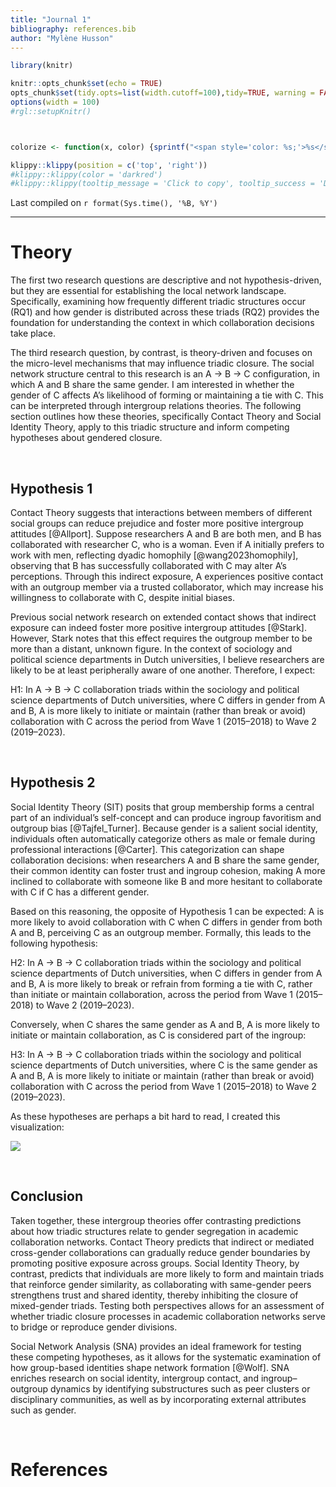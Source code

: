 ```yaml
---
title: "Journal 1"
bibliography: references.bib
author: "Mylène Husson"
---
```


```r
library(knitr)

knitr::opts_chunk$set(echo = TRUE)
opts_chunk$set(tidy.opts=list(width.cutoff=100),tidy=TRUE, warning = FALSE, message = FALSE,comment = "#>", cache=TRUE, class.source=c("test"), class.output=c("test2"))
options(width = 100)
#rgl::setupKnitr()



colorize <- function(x, color) {sprintf("<span style='color: %s;'>%s</span>", color, x) }

```

```r
klippy::klippy(position = c('top', 'right'))
#klippy::klippy(color = 'darkred')
#klippy::klippy(tooltip_message = 'Click to copy', tooltip_success = 'Done')
```


Last compiled on `r format(Sys.time(), '%B, %Y')`
<br>

------------------------------------------------------------------------

# Theory

The first two research questions are descriptive and not hypothesis-driven, but they are essential for establishing the local network landscape. Specifically, examining how frequently different triadic structures occur (RQ1) and how gender is distributed across these triads (RQ2) provides the foundation for understanding the context in which collaboration decisions take place.

The third research question, by contrast, is theory-driven and focuses on the micro-level mechanisms that may influence triadic closure. The social network structure central to this research is an A -> B -> C configuration, in which A and B share the same gender. I am interested in whether the gender of C affects A’s likelihood of forming or maintaining a tie with C. This can be interpreted through intergroup relations theories. The following section outlines how these theories, specifically Contact Theory and Social Identity Theory, apply to this triadic structure and inform competing hypotheses about gendered closure.

<br>

## Hypothesis 1

Contact Theory suggests that interactions between members of different social groups can reduce prejudice and foster more positive intergroup attitudes [@Allport]. Suppose researchers A and B are both men, and B has collaborated with researcher C, who is a woman. Even if A initially prefers to work with men, reflecting dyadic homophily [@wang2023homophily], observing that B has successfully collaborated with C may alter A’s perceptions. Through this indirect exposure, A experiences positive contact with an outgroup member via a trusted collaborator, which may increase his willingness to collaborate with C, despite initial biases.

Previous social network research on extended contact shows that indirect exposure can indeed foster more positive intergroup attitudes [@Stark]. However, Stark notes that this effect requires the outgroup member to be more than a distant, unknown figure. In the context of sociology and political science departments in Dutch universities, I believe researchers are likely to be at least peripherally aware of one another. Therefore, I expect:

H1: In A -> B -> C collaboration triads within the sociology and political science departments of Dutch universities, where C differs in gender from A and B, A is more likely to initiate or maintain (rather than break or avoid) collaboration with C across the period from Wave 1 (2015–2018) to Wave 2 (2019–2023).

<br>

## Hypothesis 2

Social Identity Theory (SIT) posits that group membership forms a central part of an individual’s self-concept and can produce ingroup favoritism and outgroup bias [@Tajfel_Turner]. Because gender is a salient social identity, individuals often automatically categorize others as male or female during professional interactions [@Carter]. This categorization can shape collaboration decisions: when researchers A and B share the same gender, their common identity can foster trust and ingroup cohesion, making A more inclined to collaborate with someone like B and more hesitant to collaborate with C if C has a different gender.

Based on this reasoning, the opposite of Hypothesis 1 can be expected: A is more likely to avoid collaboration with C when C differs in gender from both A and B, perceiving C as an outgroup member. Formally, this leads to the following hypothesis:

H2: In A -> B -> C collaboration triads within the sociology and political science departments of Dutch universities, when C differs in gender from A and B, A is more likely to break or refrain from forming a tie with C, rather than initiate or maintain collaboration, across the period from Wave 1 (2015–2018) to Wave 2 (2019–2023).

Conversely, when C shares the same gender as A and B, A is more likely to initiate or maintain collaboration, as C is considered part of the ingroup:

H3: In A -> B -> C collaboration triads within the sociology and political science departments of Dutch universities, where C is the same gender as A and B, A is more likely to initiate or maintain (rather than break or avoid) collaboration with C across the period from Wave 1 (2015–2018) to Wave 2 (2019–2023).

As these hypotheses are perhaps a bit hard to read, I created this visualization:

![](images/hypothesis2.png)

<br>

## Conclusion

Taken together, these intergroup theories offer contrasting predictions about how triadic structures relate to gender segregation in academic collaboration networks. Contact Theory predicts that indirect or mediated cross-gender collaborations can gradually reduce gender boundaries by promoting positive exposure across groups. Social Identity Theory, by contrast, predicts that individuals are more likely to form and maintain triads that reinforce gender similarity, as collaborating with same-gender peers strengthens trust and shared identity, thereby inhibiting the closure of mixed-gender triads. Testing both perspectives allows for an assessment of whether triadic closure processes in academic collaboration networks serve to bridge or reproduce gender divisions.

Social Network Analysis (SNA) provides an ideal framework for testing these competing hypotheses, as it allows for the systematic examination of how group-based identities shape network formation [@Wolf]. SNA enriches research on social identity, intergroup contact, and ingroup–outgroup dynamics by identifying substructures such as peer clusters or disciplinary communities, as well as by incorporating external attributes such as gender.


<br>

# References
